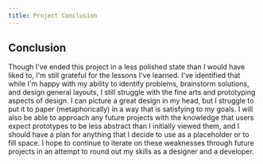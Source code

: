 ```yaml
---
title: Project Conclusion
---
```


## Conclusion

<p>
	Though I've ended this project in a less polished state than I would have liked to, I'm still
	grateful for the lessons I've learned. I've identified that while I'm happy with my ability to
	identify problems, brainstorm solutions, and design general layouts, I still struggle
	with the fine arts and prototyping aspects of design. I can picture a great design in my head,
	but I struggle to put it to paper (metaphorically) in a way that is satisfying to my goals.
	I will also be able to approach any future projects with the knowledge that users expect 
	prototypes to be less abstract than I initially viewed them, and I should have a plan for 
	anything that I decide to use as a placeholder or to fill space.
	I hope to continue to iterate on these weaknesses through future projects in an attempt to 
	round out my skills as a designer and a developer.
</p>